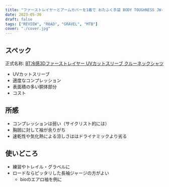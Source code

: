 ```yaml
---
title: "ファーストレイヤーとアームカバーを1着で おたふく手袋 BODY TOUGHNESS JW-715"
date: 2023-05-30
draft: false
tags: ["REVIEW", "ROAD", "GRAVEL", "MTB"]
cover: "./cover.jpg"
---
```


## スペック

正式名称: [BT冷感3Dファーストレイヤー UVカットスリーブ クルーネックシャツ](https://amzn.to/3MZYjBz)

- UVカットスリーブ
- 適度なコンプレッション
- 表面積の多い胴体部分
- コスト

## 所感

- コンプレッションは弱い（サイクリスト的には）
- 胸囲に対して袖が余りがち
- 速乾性や気化熱による涼しさははドライナミックより劣る

## 使いどころ

- 練習やトレイル・グラベルに
- ロードならピッタリした長袖ジャージの方がよい
  - bioのエアロ袖を例に

<LinkBox url="https://www.amazon.co.jp/gp/product/B0BRZXP9M3/" isAmazonLink />
